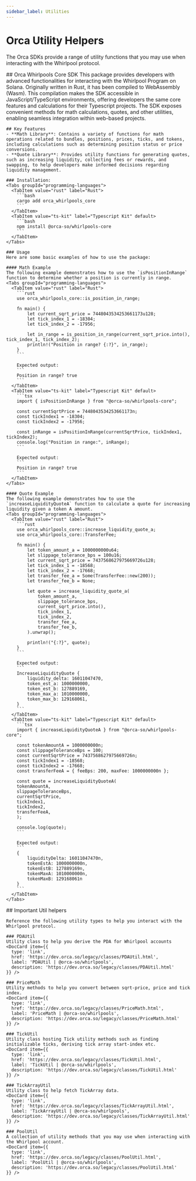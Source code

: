 ```yaml
---
sidebar_label: Utilities
---
```


# Orca Utility Helpers
The Orca SDKs provide a range of utility functions that you may use when interacting with the Whirlpool protocol. 

<Tabs groupId="sdk-type">
  <TabItem value="rust-ts-kit" label="Rust & Typescript Kit">
    ## Orca Whirlpools Core SDK
    This package provides developers with advanced functionalities for interacting with the Whirlpool Program on Solana. Originally written in Rust, it has been compiled to WebAssembly (Wasm). This compilation makes the SDK accessible in JavaScript/TypeScript environments, offering developers the same core features and calculations for their Typescript projects. The SDK exposes convenient methods for math calculations, quotes, and other utilities, enabling seamless integration within web-based projects.

    ## Key Features
    - **Math Library**: Contains a variety of functions for math operations related to bundles, positions, prices, ticks, and tokens, including calculations such as determining position status or price conversions.
    - **Quote Library**: Provides utility functions for generating quotes, such as increasing liquidity, collecting fees or rewards, and swapping, to help developers make informed decisions regarding liquidity management.

    ### Installation:
    <Tabs groupId="programming-languages">
      <TabItem value="rust" label="Rust">
        ```bash
        cargo add orca_whirlpools_core
        ```
      </TabItem>
      <TabItem value="ts-kit" label="Typescript Kit" default>
        ```bash
        npm install @orca-so/whirlpools-core
        ```
      </TabItem>
    </Tabs>

    ### Usage
    Here are some basic examples of how to use the package:

    #### Math Example
    The following example demonstrates how to use the `isPositionInRange` function to determine whether a position is currently in range.
    <Tabs groupId="programming-languages">
      <TabItem value="rust" label="Rust">
        ```rust
        use orca_whirlpools_core::is_position_in_range;

        fn main() {
            let current_sqrt_price = 7448043534253661173u128;
            let tick_index_1 = -18304;
            let tick_index_2 = -17956;

            let in_range = is_position_in_range(current_sqrt_price.into(), tick_index_1, tick_index_2);
            println!("Position in range? {:?}", in_range);
        }
        ```

        Expected output:
        ```
        Position in range? true
        ```
      </TabItem>
      <TabItem value="ts-kit" label="Typescript Kit" default>
        ```tsx
        import { isPositionInRange } from "@orca-so/whirlpools-core";

        const currentSqrtPrice = 7448043534253661173n;
        const tickIndex1 = -18304;
        const tickIndex2 = -17956;

        const inRange = isPositionInRange(currentSqrtPrice, tickIndex1, tickIndex2);
        console.log("Position in range:", inRange);
        ```

        Expected output:
        ```
        Position in range? true
        ```
      </TabItem>
    </Tabs>

    #### Quote Example
    The following example demonstrates how to use the `increaseLiquidityQuoteA` function to calculate a quote for increasing liquidity given a token A amount.
    <Tabs groupId="programming-languages">
      <TabItem value="rust" label="Rust">
        ```rust
        use orca_whirlpools_core::increase_liquidity_quote_a;
        use orca_whirlpools_core::TransferFee;

        fn main() {
            let token_amount_a = 1000000000u64;
            let slippage_tolerance_bps = 100u16;
            let current_sqrt_price = 7437568627975669726u128;
            let tick_index_1 = -18568;
            let tick_index_2 = -17668;
            let transfer_fee_a = Some(TransferFee::new(200));
            let transfer_fee_b = None;

            let quote = increase_liquidity_quote_a(
                token_amount_a,
                slippage_tolerance_bps,
                current_sqrt_price.into(),
                tick_index_1,
                tick_index_2,
                transfer_fee_a,
                transfer_fee_b,
            ).unwrap();
            
            println!("{:?}", quote);
        }
        ```

        Expected output:
        ```
        IncreaseLiquidityQuote {
            liquidity_delta: 16011047470,
            token_est_a: 1000000000,
            token_est_b: 127889169,
            token_max_a: 1010000000,
            token_max_b: 129168061,
        }
        ```
      </TabItem>
      <TabItem value="ts-kit" label="Typescript Kit" default>
        ```tsx
        import { increaseLiquidityQuoteA } from "@orca-so/whirlpools-core";

        const tokenAmountA = 1000000000n;
        const slippageToleranceBps = 100;
        const currentSqrtPrice = 7437568627975669726n;
        const tickIndex1 = -18568;
        const tickIndex2 = -17668;
        const transferFeeA = { feeBps: 200, maxFee: 1000000000n };

        const quote = increaseLiquidityQuoteA(
        tokenAmountA,
        slippageToleranceBps,
        currentSqrtPrice,
        tickIndex1,
        tickIndex2,
        transferFeeA,
        );

        console.log(quote);
        ```

        Expected output:
        ```
        {
            liquidityDelta: 16011047470n,
            tokenEstA: 1000000000n,
            tokenEstB: 127889169n,
            tokenMaxA: 1010000000n,
            tokenMaxB: 129168061n
        }
        ```
      </TabItem>
    </Tabs>

  </TabItem>
  <TabItem value="ts-legacy" label="Typescript Legacy">
    ## Important Util helpers

    Reference the following utility types to help you interact with the Whirlpool protocol.

    ### PDAUtil
    Utility class to help you derive the PDA for Whirlpool accounts
    <DocCard item={{
      type: 'link',
      href: 'https://dev.orca.so/legacy/classes/PDAUtil.html',
      label: 'PDAUtil | @orca-so/whirlpools',
      description: 'https://dev.orca.so/legacy/classes/PDAUtil.html'
    }} />

    ### PriceMath
    Utility methods to help you convert between sqrt-price, price and tick index.
    <DocCard item={{
      type: 'link',
      href: 'https://dev.orca.so/legacy/classes/PriceMath.html',
      label: 'PriceMath | @orca-so/whirlpools',
      description: 'https://dev.orca.so/legacy/classes/PriceMath.html'
    }} />

    ### TickUtil
    Utility class hosting Tick utility methods such as finding initializable ticks, deriving tick array start-index etc.
    <DocCard item={{
      type: 'link',
      href: 'https://dev.orca.so/legacy/classes/TickUtil.html',
      label: 'TickUtil | @orca-so/whirlpools',
      description: 'https://dev.orca.so/legacy/classes/TickUtil.html'
    }} />

    ### TickArrayUtil
    Utility class to help fetch TickArray data.
    <DocCard item={{
      type: 'link',
      href: 'https://dev.orca.so/legacy/classes/TickArrayUtil.html',
      label: 'TickArrayUtil | @orca-so/whirlpools',
      description: 'https://dev.orca.so/legacy/classes/TickArrayUtil.html'
    }} />

    ### PoolUtil
    A collection of utility methods that you may use when interacting with the Whirlpool account.
    <DocCard item={{
      type: 'link',
      href: 'https://dev.orca.so/legacy/classes/PoolUtil.html',
      label: 'PoolUtil | @orca-so/whirlpools',
      description: 'https://dev.orca.so/legacy/classes/PoolUtil.html'
    }} />
  </TabItem>
</Tabs>